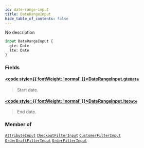 ```yaml
---
id: date-range-input
title: DateRangeInput
hide_table_of_contents: false
---
```








No description

```graphql
input DateRangeInput {
  gte: Date
  lte: Date
}
```


### Fields

#### [<code style={{ fontWeight: 'normal' }}>DateRangeInput.<b>gte</b></code>](#)<Bullet />[`Date`](../../../developer/api-reference/scalars/date) <Badge class="secondary" text="scalar"/>
> Start date.
> 

#### [<code style={{ fontWeight: 'normal' }}>DateRangeInput.<b>lte</b></code>](#)<Bullet />[`Date`](../../../developer/api-reference/scalars/date) <Badge class="secondary" text="scalar"/>
> End date.
> 



### Member of

[`AttributeInput`](../../../developer/api-reference/inputs/attribute-input)  <Badge class="secondary" text="input"/><Bullet />[`CheckoutFilterInput`](../../../developer/api-reference/inputs/checkout-filter-input)  <Badge class="secondary" text="input"/><Bullet />[`CustomerFilterInput`](../../../developer/api-reference/inputs/customer-filter-input)  <Badge class="secondary" text="input"/><Bullet />[`OrderDraftFilterInput`](../../../developer/api-reference/inputs/order-draft-filter-input)  <Badge class="secondary" text="input"/><Bullet />[`OrderFilterInput`](../../../developer/api-reference/inputs/order-filter-input)  <Badge class="secondary" text="input"/>



